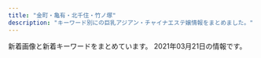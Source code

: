 ```yaml
---
title: "金町・亀有・北千住・竹ノ塚"
description: "キーワード別にの巨乳アジアン・チャイナエステ嬢情報をまとめました。"
---
```


新着画像と新着キーワードをまとめています。
2021年03月21日の情報です。

<DmmAffiliateIns />
<KeywordTable
  shops={
    [
    {
        "img_links": [
            "http://kokoroan.jps.cm/images/staff_line.jpg",
            "http://kokoroan.jps.cm/images/room2.jpg",
            "http://kokoroan.jps.cm/images/ser5.jpg",
            "http://kokoroan.jps.cm/images/girl-z2.jpg",
            "http://kokoroan.jps.cm/images/girl-z1.jpg",
            "http://kokoroan.jps.cm/images/mobile2.jpg",
            "http://kokoroan.jps.cm/photos/sites/31/2019/02/2019021213081728.jpg",
            "http://kokoroan.jps.cm/images/ser2.jpg",
            "http://kokoroan.jps.cm/images/room3.jpg",
            "http://kokoroan.jps.cm/images/mobile.jpg",
            "http://kokoroan.jps.cm/images/bj3.jpg",
            "http://kokoroan.jps.cm/images/ser4.jpg",
            "http://kokoroan.jps.cm/images/service_line.jpg",
            "http://kokoroan.jps.cm/images/end.jpg",
            "http://kokoroan.jps.cm/photos/sites/31/2020/10/2020100113045422.jpg",
            "http://kokoroan.jps.cm/images/room4.jpg",
            "http://kokoroan.jps.cm/images/ser3.jpg",
            "http://kokoroan.jps.cm/photos/sites/31/2019/06/2019060614301966.jpg",
            "http://kokoroan.jps.cm/photos/sites/31/2020/08/2020082513400117.jpg",
            "http://kokoroan.jps.cm/images/ser1.jpg",
            "http://kokoroan.jps.cm/images/top.jpg",
            "http://kokoroan.jps.cm/images/room1.jpg"
        ],
        "keywords": {
            "86": 2,
            "D": 2,
            "C": 9
        },
        "name": "\u5922\u306e\u5bb6",
        "station": "\u7af9\u30ce\u585a\u99c5\u6771\u53e3",
        "url": "http://kokoroan.jps.cm/"
    },
    {
        "station": "JR\u4e80\u6709\u99c5\u5357\u53e3",
        "url": "https://bright.xyz.mn/",
        "img_links": [],
        "name": "Plaisir\u30fb\u30d7\u30ec\u30b8\u30fc\u30eb",
        "keywords": {}
    },
    {
        "name": "\u5b89\u5a1c\u30fb\u30a2\u30f3\u30ca",
        "img_links": [],
        "keywords": {},
        "url": "https://anna.iest.info/",
        "station": "\u7af9\u30ce\u585a\u99c5\u6771\u53e3"
    },
    {
        "station": "JR\u5317\u5343\u4f4f\u99c5\u6771\u53e3",
        "name": "\u7f8e\u5802",
        "keywords": {},
        "url": "http://aroma-heal.com/",
        "img_links": [
            "http://aroma-heal.com/img/sys4.png",
            "http://aroma-heal.com/img/sys1.png",
            "http://aroma-heal.com/img/adrs.jpg",
            "http://aroma-heal.com/img/sys3.png",
            "http://aroma-heal.com/img/sysetc.png",
            "http://aroma-heal.com/img/t-o.jpg",
            "http://aroma-heal.com/img/pic.jpg",
            "http://aroma-heal.com/staff/yuki/01.jpg",
            "http://aroma-heal.com/img/add.jpg",
            "http://aroma-heal.com/img/cam.jpg",
            "http://aroma-heal.com/img/info.jpg",
            "http://aroma-heal.com/img/pc.jpg",
            "http://aroma-heal.com/img/t-t.jpg",
            "http://aroma-heal.com/img/botton.jpg",
            "http://aroma-heal.com/img/paypay.png",
            "http://aroma-heal.com/staff/mimi/01.jpg",
            "http://aroma-heal.com/img/t-r.jpg",
            "http://aroma-heal.com/img/t-s.jpg",
            "http://aroma-heal.com/img/tel.jpg",
            "http://aroma-heal.com/img/sys2.png",
            "http://aroma-heal.com/staff/aoi/01.jpg",
            "http://aroma-heal.com/img/t-a.jpg",
            "http://aroma-heal.com/img/tit.jpg"
        ]
    },
    {
        "name": "You First*\u30e6\u30fc\u30d5\u30a1\u30fc\u30b9\u30c8",
        "keywords": {
            "\u30bb\u30af\u30b7\u30fc": 4,
            "G": 5
        },
        "url": "http://youfirstesthe.com/",
        "station": "\u7dbe\u702c\u99c5\u6771\u53e3",
        "img_links": [
            "http://youfirstesthe.com/upload/girl/img03/img2_0019.jpg",
            "http://youfirstesthe.com/images/common/tel.png",
            "http://youfirstesthe.com/images/top/list_btn.png",
            "http://youfirstesthe.com/upload/girl/img03/img4_0007.jpg",
            "http://youfirstesthe.com/upload/girl/img03/img2_0008.jpg",
            "http://youfirstesthe.com/upload/girl/img03/img1_0016.jpg",
            "http://youfirstesthe.com/upload/girl/img03/img2_0028.jpg",
            "http://youfirstesthe.com/upload/board/img_1616074473.jpg",
            "http://youfirstesthe.com/upload/girl/img03/img1_0028.jpg",
            "http://youfirstesthe.com/upload/girl/img02/img1_0020.jpg",
            "http://youfirstesthe.com/upload/girl/img03/img1_0007.jpg",
            "http://youfirstesthe.com/upload/girl/img03/img1_0021.jpg",
            "http://youfirstesthe.com/images/top/news.png",
            "http://youfirstesthe.com/upload/board/img_1601452249.jpg",
            "http://youfirstesthe.com/upload/girl/img02/img1_0027.jpg",
            "http://youfirstesthe.com/upload/girl/img03/img3_0008.jpg",
            "http://youfirstesthe.com/upload/girl/img02/img1_0026.jpg",
            "http://youfirstesthe.com/upload/girl/img02/img1_0008.jpg",
            "http://youfirstesthe.com/upload/board/img_1600470945.jpg",
            "http://youfirstesthe.com/upload/girl/img03/img2_0003.jpg",
            "http://youfirstesthe.com/upload/girl/img03/img4_0008.jpg",
            "http://youfirstesthe.com/upload/girl/img03/img2_0016.jpg",
            "http://youfirstesthe.com/upload/girl/img03/img1_0027.jpg",
            "http://youfirstesthe.com/upload/girl/img03/img2_0029.jpg",
            "http://youfirstesthe.com/upload/girl/img03/img2_0014.jpg",
            "http://youfirstesthe.com/upload/girl/img03/img5_0008.jpg",
            "http://youfirstesthe.com/upload/girl/img03/img1_0015.jpg",
            "http://youfirstesthe.com/upload/girl/img03/img1_0019.jpg",
            "http://youfirstesthe.com/upload/girl/img02/img1_0004.jpg",
            "http://youfirstesthe.com/upload/girl/img03/img1_0004.jpg",
            "http://youfirstesthe.com/upload/board/img_1558501433.jpg",
            "http://youfirstesthe.com/images/common/main_txt_corona.jpg",
            "http://youfirstesthe.com/upload/girl/img02/img1_0015.jpg",
            "http://youfirstesthe.com/upload/girl/img02/img1_0016.jpg",
            "http://youfirstesthe.com/images/top/ranking01.png",
            "http://youfirstesthe.com/upload/girl/img03/img1_0014.jpg",
            "http://youfirstesthe.com/images/top/ranking02.png",
            "http://youfirstesthe.com/upload/girl/img03/img1_0029.jpg",
            "http://youfirstesthe.com/upload/girl/img02/img1_0021.jpg",
            "http://youfirstesthe.com/upload/board/img_1555924960.jpg",
            "http://youfirstesthe.com/upload/girl/img02/img1_0003.jpg",
            "http://youfirstesthe.com/upload/girl/img03/img3_0007.jpg",
            "http://youfirstesthe.com/upload/girl/img03/img3_0020.jpg",
            "http://youfirstesthe.com/upload/girl/img03/img1_0020.jpg",
            "http://youfirstesthe.com/upload/girl/img03/img2_0007.jpg",
            "http://youfirstesthe.com/upload/girl/img02/img1_0029.jpg",
            "http://youfirstesthe.com/upload/girl/img03/img2_0020.jpg",
            "http://youfirstesthe.com/upload/girl/img02/img1_0019.jpg",
            "http://youfirstesthe.com/upload/girl/img03/img3_0003.jpg",
            "http://youfirstesthe.com/upload/board/img_1616074420.jpg",
            "http://youfirstesthe.com/upload/girl/img02/img1_0014.jpg",
            "http://youfirstesthe.com/upload/girl/img02/img1_0028.jpg",
            "http://youfirstesthe.com/images/top/pickup_box.png",
            "http://youfirstesthe.com/upload/girl/img03/img1_0008.jpg",
            "http://youfirstesthe.com/upload/girl/img03/img1_0026.jpg",
            "http://youfirstesthe.com/upload/girl/img03/img1_0003.jpg",
            "http://youfirstesthe.com/upload/girl/img02/img1_0007.jpg",
            "http://youfirstesthe.com/images/top/ranking03.png"
        ]
    },
    {
        "name": "\u96c5",
        "url": "http://esthe-massage.pink/",
        "station": "JR\u91d1\u753a\u99c5\u5317\u53e3",
        "img_links": [
            "http://esthe-massage.pink/sp/images/teline.png",
            "http://esthe-massage.pink/images/cg6.jpg",
            "http://esthe-massage.pink/sp/images/cg7.jpg",
            "http://esthe-massage.pink/images/mobile.jpg",
            "http://esthe-massage.pink/sp/images/cg9.jpg",
            "http://esthe-massage.pink/images/top.png",
            "http://esthe-massage.pink/images/tb1.png",
            "http://esthe-massage.pink/sp/images/cg6.jpg",
            "http://esthe-massage.pink/sp/images/telb.png",
            "http://esthe-massage.pink/sp/images/cg3.jpg",
            "http://esthe-massage.pink/images/cg2.jpg",
            "http://esthe-massage.pink/images/cg7.jpg",
            "http://esthe-massage.pink/sp/images/top-img01.png",
            "http://esthe-massage.pink/images/end3.png",
            "http://esthe-massage.pink/images/mobile1.jpg",
            "http://esthe-massage.pink/images/newface.jpg",
            "http://esthe-massage.pink/sp/images/cg2.jpg",
            "http://esthe-massage.pink/images/news.jpg",
            "http://esthe-massage.pink/images/bb.png",
            "http://esthe-massage.pink/images/staff_s.jpg",
            "http://esthe-massage.pink/images/staff_tit.jpg",
            "http://esthe-massage.pink/sp/images/tel.png",
            "http://esthe-massage.pink/images/compaign.jpg",
            "http://esthe-massage.pink/images/cg3.jpg",
            "http://esthe-massage.pink/images/tb.png",
            "http://esthe-massage.pink/images/line.jpg",
            "http://esthe-massage.pink/sp/images/cg1.jpg",
            "http://esthe-massage.pink/images/cg9.jpg",
            "http://esthe-massage.pink/images/aboutus.jpg",
            "http://esthe-massage.pink/images/pick.jpg",
            "http://esthe-massage.pink/images/line2.jpg",
            "http://esthe-massage.pink/images/cg1.jpg"
        ],
        "keywords": {
            "D": 6
        }
    },
    {
        "url": "http://esthe-aroma.biz/",
        "station": "JR\u91d1\u753a\u99c5\u5317\u53e3",
        "img_links": [
            "http://esthe-aroma.biz/img/m02.jpg",
            "http://esthe-aroma.biz/img/cg07.jpg",
            "http://esthe-aroma.biz/img/cg011.jpg",
            "http://esthe-aroma.biz/img/syst.jpg",
            "http://esthe-aroma.biz/img/m04.jpg",
            "http://esthe-aroma.biz/img/cg09.jpg",
            "http://esthe-aroma.biz/img/cg05.jpg",
            "http://esthe-aroma.biz/img/cg081.jpg",
            "http://esthe-aroma.biz/img/m01a.jpg",
            "http://esthe-aroma.biz/img/m02a.jpg",
            "http://esthe-aroma.biz/img/tr02.jpg",
            "http://esthe-aroma.biz/img/cg08.jpg",
            "http://esthe-aroma.biz/img/fla03.jpg",
            "http://esthe-aroma.biz/img/top.jpg",
            "http://esthe-aroma.biz/img/m03.jpg",
            "http://esthe-aroma.biz/img/no.png",
            "http://esthe-aroma.biz/img/m03a.jpg",
            "http://esthe-aroma.biz/img/stal.jpg",
            "http://esthe-aroma.biz/img/cg021.jpg",
            "http://esthe-aroma.biz/img/m01.jpg",
            "http://esthe-aroma.biz/img/cg06.jpg",
            "http://esthe-aroma.biz/img/acct.jpg",
            "http://esthe-aroma.biz/img/m05.jpg",
            "http://esthe-aroma.biz/img/fla01.jpg",
            "http://esthe-aroma.biz/img/m05a.jpg",
            "http://esthe-aroma.biz/img/cg03.jpg",
            "http://esthe-aroma.biz/img/tr01.jpg",
            "http://esthe-aroma.biz/img/cg101.jpg",
            "http://esthe-aroma.biz/img/cg02.jpg",
            "http://esthe-aroma.biz/img/ff.jpg",
            "http://esthe-aroma.biz/img/fla02.jpg",
            "http://esthe-aroma.biz/img/cg01.jpg",
            "http://esthe-aroma.biz/img/cg10.jpg",
            "http://esthe-aroma.biz/img/m06.jpg"
        ],
        "name": "Sakura",
        "keywords": {
            "86": 14,
            "88": 4,
            "D": 18
        }
    },
    {
        "station": "\u6885\u5cf6\u99c5",
        "keywords": {},
        "url": "http://www.es-sakura.xyz/",
        "img_links": [
            "http://www.es-sakura.xyz/uploads/allimg/180705/1-1PF515001a41.jpg",
            "http://www.es-sakura.xyz/uploads/200922/1-200922100322149.jpg",
            "http://www.es-sakura.xyz/uploads/201029/1-201029155224493.jpg",
            "http://www.es-sakura.xyz/templets/default/pc/picture/staffs.png",
            "http://www.es-sakura.xyz/uploads/180223/1-1P2231T1545P.png",
            "http://www.es-sakura.xyz/templets/default/pc/picture/s_staff.png",
            "http://www.es-sakura.xyz/uploads/180903/1-1PZ31G00N60.jpg",
            "http://www.es-sakura.xyz/templets/default/pc/picture/face.png",
            "http://www.es-sakura.xyz/uploads/171031/1-1G0311G344914.jpg",
            "http://www.es-sakura.xyz/templets/default/pc/picture/s_news.png",
            "http://www.es-sakura.xyz/uploads/210201/1-21020115145M35.jpg",
            "http://www.es-sakura.xyz/uploads/180223/1-1P2231S940503.jpg",
            "http://www.es-sakura.xyz/uploads/180222/1-1P222152341c1.jpg",
            "http://www.es-sakura.xyz/uploads/171031/1-1G0311G4095M.jpg",
            "http://www.es-sakura.xyz/uploads/180223/1-1P2231T00a38.jpg",
            "http://www.es-sakura.xyz/templets/default/pc/picture/s_pick.png",
            "http://www.es-sakura.xyz/uploads/200522/1-2005221325354W.jpg",
            "http://www.es-sakura.xyz/uploads/171031/1-1G0311G556445.jpg",
            "http://www.es-sakura.xyz/uploads/180222/1-1P222152505H4.jpg",
            "http://www.es-sakura.xyz/uploads/201221/1-201221161331T9.jpg",
            "http://www.es-sakura.xyz/uploads/171031/1-1G0311G505933.jpg",
            "http://www.es-sakura.xyz/templets/default/pc/picture/end1.jpg",
            "http://www.es-sakura.xyz/uploads/171031/1-1G0311G531445.jpg",
            "http://www.es-sakura.xyz/uploads/200522/1-200522132410304.jpg",
            "http://www.es-sakura.xyz/uploads/180222/1-1P22215242NA.jpg",
            "http://www.es-sakura.xyz/uploads/180222/1-1P222152311W5.jpg"
        ],
        "name": "\u3055\u304f\u3089"
    },
    {
        "name": "BODY RESORT",
        "station": "JR\u4e80\u6709\u99c5\u5317\u53e3",
        "url": "http://massage-esthe.red/",
        "keywords": {
            "D": 20,
            "86": 32,
            "C": 2
        },
        "img_links": [
            "http://massage-esthe.red/images/slider/slide2s.png",
            "http://massage-esthe.red/images/an_5_02.jpg",
            "http://massage-esthe.red/images/an_4_01.jpg",
            "http://massage-esthe.red/images/an_6_01.jpg",
            "http://massage-esthe.red/images/slider/slide1s.png",
            "http://massage-esthe.red/images/qr.jpg",
            "http://massage-esthe.red/images/line.jpg",
            "http://massage-esthe.red/images/slider/slide4.png",
            "http://massage-esthe.red/images/index-2.jpg",
            "http://massage-esthe.red/images/r2.jpg",
            "http://massage-esthe.red/images/r7.jpg",
            "http://massage-esthe.red/images/staff_images/sta9.jpg",
            "http://massage-esthe.red/images/index-1.jpg",
            "http://massage-esthe.red/images/an_3_02.jpg",
            "http://massage-esthe.red/images/slider/slide3.png",
            "http://massage-esthe.red/images/staff_images/st3.jpg",
            "http://massage-esthe.red/images/staff_images/st5.jpg",
            "http://massage-esthe.red/images/r5.jpg",
            "http://massage-esthe.red/images/staff_images/st4.jpg",
            "http://massage-esthe.red/images/an_6_02.jpg",
            "http://massage-esthe.red/images/staff_images/sta7.jpg",
            "http://massage-esthe.red/images/an_2_02.jpg",
            "http://massage-esthe.red/images/staff_images/st2.jpg",
            "http://massage-esthe.red/images/slider/slide2.png",
            "http://massage-esthe.red/images/staff_images/sta1.jpg",
            "http://massage-esthe.red/images/slider/slide1.png",
            "http://massage-esthe.red/images/an_3_01.jpg",
            "http://massage-esthe.red/images/staff_images/sl.png",
            "http://massage-esthe.red/images/an_4_02.jpg",
            "http://massage-esthe.red/images/staff_images/sta3.jpg",
            "http://massage-esthe.red/images/staff_images/sta5.jpg",
            "http://massage-esthe.red/images/line1.jpg",
            "http://massage-esthe.red/images/r3.jpg",
            "http://massage-esthe.red/images/r6.jpg",
            "http://massage-esthe.red/images/staff_images/sta6.jpg",
            "http://massage-esthe.red/images/staff_images/st7.jpg",
            "http://massage-esthe.red/images/no.png",
            "http://massage-esthe.red/images/e.jpg",
            "http://massage-esthe.red/images/an_2_01.jpg",
            "http://massage-esthe.red/images/an_1_02.jpg",
            "http://massage-esthe.red/images/staff_images/st6.jpg",
            "http://massage-esthe.red/images/r4.jpg",
            "http://massage-esthe.red/images/slider/slide3s.png",
            "http://massage-esthe.red/images/fbb.jpg",
            "http://massage-esthe.red/images/staff_images/sta4.jpg",
            "http://massage-esthe.red/images/slider/slide5s.png",
            "http://massage-esthe.red/images/slider/slide4s.png",
            "http://massage-esthe.red/images/slider/slide5.png",
            "http://massage-esthe.red/images/an_1_01.jpg",
            "http://massage-esthe.red/images/an_5_01.jpg",
            "http://massage-esthe.red/images/staff_images/st1.jpg",
            "http://massage-esthe.red/images/staff_images/st9.jpg",
            "http://massage-esthe.red/images/staff_images/sta2.jpg"
        ]
    },
    {
        "keywords": {},
        "name": "\u82b1\u306e\u604b",
        "url": "http://bananokoi.ies.bz/",
        "station": "\u7dbe\u702c\u99c5\u6771\u53e3",
        "img_links": []
    },
    {
        "station": "JR\u91d1\u753a\u99c5\u5317\u53e3",
        "keywords": {
            "86": 6,
            "87": 4,
            "F": 4,
            "D": 14,
            "85": 8,
            "C": 15,
            "E": 4,
            "88": 4
        },
        "url": "http://www.yurikago-massage.work/",
        "name": "\u3086\u308a\u304b\u3054",
        "img_links": [
            "http://www.yurikago-massage.work/img/sta6.jpg",
            "http://www.yurikago-massage.work/img/sta13.jpg",
            "http://www.yurikago-massage.work/img/st7.jpg",
            "http://www.yurikago-massage.work/img/st10.jpg",
            "http://www.yurikago-massage.work/img/st09.jpg",
            "http://www.yurikago-massage.work/img/sta10.jpg",
            "http://www.yurikago-massage.work/img/st9.jpg",
            "http://www.yurikago-massage.work/img/sta11.jpg",
            "http://www.yurikago-massage.work/img/st6.jpg",
            "http://www.yurikago-massage.work/img/st12.jpg",
            "http://www.yurikago-massage.work/img/st8.jpg",
            "http://www.yurikago-massage.work/img/sta9.jpg",
            "http://www.yurikago-massage.work/img/sta7.jpg",
            "http://www.yurikago-massage.work/img/st11.jpg",
            "http://www.yurikago-massage.work/img/mo.png",
            "http://www.yurikago-massage.work/img/sta12.jpg",
            "http://www.yurikago-massage.work/img/sta8.jpg",
            "http://www.yurikago-massage.work/img/fla-1.jpg",
            "http://www.yurikago-massage.work/img/fla-2.jpg",
            "http://www.yurikago-massage.work/img/st13.jpg",
            "http://www.yurikago-massage.work/img/botton.jpg",
            "http://www.yurikago-massage.work/img/nos.jpg"
        ]
    },
    {
        "name": "\u7e01",
        "station": "\u897f\u65b0\u4e95\u99c5\u897f\u53e3",
        "img_links": [
            "http://rakuen.ies.fun/images/tel.jpg",
            "http://rakuen.ies.fun/images/s_staff.png",
            "http://rakuen.ies.fun/images/info.jpg",
            "http://rakuen.ies.fun/photos/sites/40/2021/03/2021031108030153.jpg",
            "http://rakuen.ies.fun/photos/sites/40/2021/03/2021031108030436.jpg",
            "http://rakuen.ies.fun/photos/sites/40/2021/03/202103110803039.jpg",
            "http://rakuen.ies.fun/images/s_news.jpg",
            "http://rakuen.ies.fun/photos/sites/40/2021/03/2021031108030238.jpg",
            "http://rakuen.ies.fun/images/s3.jpg",
            "http://rakuen.ies.fun/images/mobile.jpg",
            "http://rakuen.ies.fun/images/info2.jpg"
        ],
        "url": "http://rakuen.ies.fun/",
        "keywords": {
            "D": 12,
            "85": 4,
            "83": 4,
            "86": 8,
            "C": 4
        }
    },
    {
        "station": "\u7dbe\u702c\u99c5\u6771\u53e3",
        "img_links": [
            "http://ningyo-hime.com/staffPhoto/s20200630134438.jpg",
            "http://ningyo-hime.com/js/sliderLine/slide_prev.png",
            "http://ningyo-hime.com/staffPhoto/s20200905132814.jpg",
            "http://ningyo-hime.com/staffPhoto/s20201212112712.jpg",
            "http://ningyo-hime.com/staffPhoto/b20200630134438.jpg",
            "http://ningyo-hime.com/staffPhoto/s20201230174356.jpg",
            "http://ningyo-hime.com/staffPhoto/s20191003141511.jpg",
            "http://ningyo-hime.com/images/returnBtn.png",
            "http://ningyo-hime.com/js/sliderLine/slide_next.png",
            "http://ningyo-hime.com/staffPhoto/s20201101082513.jpg",
            "http://ningyo-hime.com/images/slider1/03.jpg",
            "http://ningyo-hime.com/images/slider1/01.jpg",
            "http://ningyo-hime.com/staffPhoto/s20200626161755.jpg",
            "http://ningyo-hime.com/staffPhoto/b20201212112712.jpg",
            "http://ningyo-hime.com/staffPhoto/s20201212104914.jpg",
            "http://ningyo-hime.com/staffPhoto/b20200626161755.jpg",
            "http://ningyo-hime.com/images/gallery1.png",
            "http://ningyo-hime.com/staffPhoto/b20201212104914.jpg",
            "http://ningyo-hime.com/staffPhoto/b20200905132814.jpg",
            "http://ningyo-hime.com/staffPhoto/s20200707192550.jpg",
            "http://ningyo-hime.com/staffPhoto/b20191003141511.jpg",
            "http://ningyo-hime.com/images/mobile.jpg",
            "http://ningyo-hime.com/uploadfiles/Image/campaignNingyoHimeCom.jpg",
            "http://ningyo-hime.com/staffPhoto/b20200707192550.jpg",
            "http://ningyo-hime.com/staffPhoto/b20201230174356.jpg",
            "http://ningyo-hime.com/staffPhoto/b20201101082513.jpg"
        ],
        "url": "http://ningyo-hime.com/",
        "keywords": {
            "C": 2,
            "84": 1,
            "D": 5
        },
        "name": "\u4eba\u9b5a\u59eb"
    },
    {
        "station": "JR\u91d1\u753a\u99c5\u5317\u53e3",
        "name": "\u697d",
        "keywords": {
            "87": 2,
            "89": 1,
            "D": 1,
            "C": 2
        },
        "url": "http://raku.est888.com/",
        "img_links": [
            "http://raku.est888.com/css/top02-left.png",
            "http://raku.est888.com/css/nav/nav-005.jpg",
            "http://raku.est888.com/css/nav/nav-006.jpg",
            "http://raku.est888.com/css/nav/nav-004.jpg",
            "http://raku.est888.com/css/tel.png",
            "http://raku.est888.com/css/osusume01.jpg",
            "http://raku.est888.com/css/nav/nav-003.jpg",
            "http://raku.est888.com/css/staff/staff002-a.png",
            "http://raku.est888.com/css/staff/staff01-a.png",
            "http://raku.est888.com/css/staff/staff0001-a.png",
            "http://raku.est888.com/css/nav/nav-001.jpg",
            "http://raku.est888.com/css/nav/nav-002.jpg",
            "http://raku.est888.com/css/cam001.jpg"
        ]
    },
    {
        "station": "JR\u4e80\u6709\u99c5\u5317\u53e3",
        "img_links": [],
        "keywords": {},
        "name": "\u5065\u5eb7\u30cf\u30a6\u30b9",
        "url": "http://kenkohouse.com/"
    },
    {
        "name": "\u6fc0\u5b89\u5929\u4f7f",
        "url": "http://starrysky.esnavi.work/",
        "keywords": {
            "C": 9,
            "83": 9,
            "D": 9,
            "88": 9,
            "90": 9,
            "\u80f8": 1,
            "85": 18,
            "E": 9
        },
        "station": "\u7dbe\u702c\u99c5\u6771\u53e3",
        "img_links": [
            "https://century.pwchp.com/images/vis_theptframe.png",
            "http://starrysky.esnavi.work/vis_theptframe.png",
            "http://starrysky.esnavi.work/2/uploadimg/1609136727.jpeg",
            "http://starrysky.esnavi.work/2/uploadimg/1574764277.jpg",
            "http://starrysky.esnavi.work/iDl2toJilLq62VX.png",
            "http://starrysky.esnavi.work/2/uploadimg/1609136908.jpeg",
            "http://starrysky.esnavi.work/2/uploadimg/1565558725.jpg",
            "http://starrysky.esnavi.work/1-1PZ515095RN.jpg",
            "http://starrysky.esnavi.work/2/uploadimg/1596225793.jpg",
            "https://pwchp.com/images_editor/124/images/1559717095-146381_2.jpg"
        ]
    },
    {
        "keywords": {},
        "img_links": [],
        "name": "\u6e80\u8db3\u5ea6666",
        "station": "JR\u4e80\u6709\u99c5\u5317\u53e3",
        "url": "http://manzoku666.ests.jp/"
    },
    {
        "img_links": [
            "http://ayase-ai.jpest.net/uploads//sites/33/2020/11/g5-225x300.jpg",
            "http://ayase-ai.jpest.net/uploads//sites/33/2020/11/g3-225x300.jpg",
            "http://ayase-ai.jpest.net/uploads//sites/33/2020/11/g6.jpg",
            "http://ayase-ai.jpest.net/uploads//sites/33/2020/12/main_top-1.png",
            "http://ayase-ai.jpest.net/uploads//sites/33/2020/11/g1-225x300.jpg",
            "http://ayase-ai.jpest.net/uploads//sites/33/2020/11/m-top02-1.jpg",
            "http://ayase-ai.jpest.net/uploads//sites/33/2020/12/r1.png",
            "http://ayase-ai.jpest.net/uploads//sites/33/2020/11/g4-225x300.jpg",
            "http://ayase-ai.jpest.net/uploads//sites/33/2020/11/g5.jpg",
            "http://ayase-ai.jpest.net/uploads//sites/33/2020/12/re.jpg",
            "http://ayase-ai.jpest.net/uploads//sites/33/2020/12/mobile-1.jpg",
            "http://ayase-ai.jpest.net/uploads//sites/33/2020/12/main_top.png",
            "http://ayase-ai.jpest.net/uploads//sites/33/2020/11/g1.jpg",
            "http://ayase-ai.jpest.net/uploads//sites/33/2020/11/g3.jpg",
            "http://ayase-ai.jpest.net/uploads//sites/33/2021/01/g1.jpg",
            "http://ayase-ai.jpest.net/uploads//sites/33/2020/12/main_bottom-1.png",
            "http://ayase-ai.jpest.net/uploads//sites/33/2021/01/g1-225x300.jpg",
            "http://ayase-ai.jpest.net/uploads//sites/33/2020/11/g2-225x300.jpg",
            "http://ayase-ai.jpest.net/uploads//sites/33/2020/11/g6-225x300.jpg",
            "http://ayase-ai.jpest.net/uploads//sites/33/2020/12/ma01-1.jpg",
            "http://ayase-ai.jpest.net/uploads//sites/33/2020/12/r3-1.png",
            "http://ayase-ai.jpest.net/uploads//sites/33/2020/11/g2.jpg",
            "http://ayase-ai.jpest.net/uploads//sites/33/2020/12/ss.png",
            "http://ayase-ai.jpest.net/uploads//sites/33/2020/12/shishu-2.png",
            "http://ayase-ai.jpest.net/uploads//sites/33/2020/11/g4.jpg",
            "http://ayase-ai.jpest.net/uploads//sites/33/2020/12/main_bottom.png",
            "http://ayase-ai.jpest.net/uploads//sites/33/2020/12/r4-1.png",
            "http://ayase-ai.jpest.net/uploads//sites/33/2020/12/r2-1.png"
        ],
        "station": "\u7dbe\u702c\u99c5\u6771\u53e3",
        "url": "http://ayase-ai.jpest.net/",
        "keywords": {},
        "name": "\u611b"
    },
    {
        "name": "\u5065\u5eb7\u306e\u5bb6",
        "keywords": {},
        "img_links": [
            "http://kenkounoie-umejima.este88.com/gals/ai1.jpg",
            "http://kenkounoie-umejima.este88.com/gals/akane1.jpg",
            "http://kenkounoie-umejima.este88.com/images/img1.jpg",
            "http://kenkounoie-umejima.este88.com/images/qr.jpg",
            "http://kenkounoie-umejima.este88.com/images/img4.jpg",
            "http://kenkounoie-umejima.este88.com/images/img3.jpg",
            "http://kenkounoie-umejima.este88.com/i/sp02.jpg",
            "http://kenkounoie-umejima.este88.com/gals/rika1.jpg",
            "http://kenkounoie-umejima.este88.com/gals/kiki1.jpg",
            "http://kenkounoie-umejima.este88.com/gals/mimi1.jpg",
            "http://kenkounoie-umejima.este88.com/images/acc3.jpg",
            "http://kenkounoie-umejima.este88.com/images/acc2.jpg",
            "http://kenkounoie-umejima.este88.com/images/info.png",
            "http://kenkounoie-umejima.este88.com/images/img2.jpg",
            "http://kenkounoie-umejima.este88.com/gals/emi1.jpg",
            "http://kenkounoie-umejima.este88.com/gals/risa1.jpg",
            "http://kenkounoie-umejima.este88.com/images/acc5.jpg",
            "http://kenkounoie-umejima.este88.com/images/acc1.jpg",
            "http://kenkounoie-umejima.este88.com/images/acc4.jpg"
        ],
        "url": "http://kenkounoie-umejima.este88.com/",
        "station": "\u6885\u5cf6\u99c5"
    },
    {
        "img_links": [
            "https://lux.abnavi.info/images/mobile.png",
            "http://komajo2.a1.ies.bz/upload/sites/13/2021/03/2021031018104675.jpg",
            "https://lux.abnavi.info/photos/sites/13/2021/03/2021031018104675.jpg",
            "https://lux.abnavi.info/photos/sites/13/2021/03/2021031018112457.jpg",
            "https://lux.abnavi.info/images/nbj1.png",
            "https://lux.abnavi.info/images/top.png",
            "https://lux.abnavi.info/photos/sites/13/2021/03/2021031018104825.jpg",
            "https://lux.abnavi.info/photos/sites/13/2021/03/2021032112464790.jpg",
            "http://komajo2.a1.ies.bz/upload/sites/13/2021/03/2021031018112457.jpg",
            "https://lux.abnavi.info/images/info.jpg",
            "http://komajo2.a1.ies.bz/upload/sites/13/2021/03/202103101811253.jpg",
            "https://lux.abnavi.info/images/nbj3.jpg",
            "https://lux.abnavi.info/images/s_link.png",
            "https://lux.abnavi.info/images/s_staff.png",
            "https://lux.abnavi.info/photos/sites/13/2021/03/202103101811253.jpg",
            "http://komajo2.a1.ies.bz/upload/sites/13/2021/03/2021031018112378.jpg",
            "http://komajo2.a1.ies.bz/upload/sites/13/2021/03/2021032112464790.jpg",
            "https://lux.abnavi.info/images/s_news.png",
            "https://lux.abnavi.info/images/s_pick.jpg",
            "https://lux.abnavi.info/photos/sites/13/2021/03/2021031018112378.jpg"
        ],
        "station": "JR\u4e80\u6709\u99c5\u5357\u53e3",
        "name": "Bijou\uff5e\u30d3\u30b8\u30e5\u30fc\uff5e",
        "url": "https://lux.abnavi.info/",
        "keywords": {
            "87": 2,
            "E": 2,
            "D": 1,
            "86": 1,
            "C": 10,
            "F": 2,
            "90": 1,
            "88": 1
        }
    },
    {
        "img_links": [
            "http://takamaru.xyz/static/picture/baner.jpg",
            "http://takamaru.xyz/static/picture/photo01.jpg",
            "http://takamaru.xyz/static/picture/top.jpg",
            "http://takamaru.xyz/uploads/201203/1-201203134202395.jpg",
            "http://takamaru.xyz/static/picture/top2.png",
            "http://takamaru.xyz/static/picture/photo02.jpg",
            "http://takamaru.xyz/static/picture/mobile.png",
            "http://takamaru.xyz/static/picture/tite-staff.jpg",
            "http://takamaru.xyz/static/picture/photo04.jpg",
            "http://takamaru.xyz/static/picture/news-tit.png",
            "http://takamaru.xyz/static/picture/baner2.jpg",
            "http://takamaru.xyz/uploads/201009/1-201009125049594.jpg",
            "http://takamaru.xyz/static/picture/photo03.jpg",
            "http://takamaru.xyz/uploads/201219/1-201219155A2393.jpg",
            "http://takamaru.xyz/static/picture/tite-staff1.jpg",
            "http://takamaru.xyz/static/picture/news-tit1.jpg",
            "http://takamaru.xyz/uploads/210301/1-210301143Z01U.jpg"
        ],
        "station": "JR\u91d1\u753a\u99c5\u5317\u53e3",
        "url": "http://takamaru.xyz/",
        "keywords": {
            "C": 12
        },
        "name": "\u30b9\u30a4\u30fc\u30c8\u30cf\u30fc\u30c8"
    },
    {
        "station": "JR\u4e80\u6709\u99c5\u5357\u53e3",
        "img_links": [
            "http://koi.rankuens.com/css/nav/nav02.jpg",
            "http://koi.rankuens.com/css/staff/staff00006.jpg",
            "http://koi.rankuens.com/css/left.jpg",
            "http://koi.rankuens.com/css/right.jpg",
            "http://koi.rankuens.com/css/staff/staff10.jpg",
            "http://koi.rankuens.com/css/top005.jpg",
            "http://koi.rankuens.com/css/staff/staff08.jpg",
            "http://koi.rankuens.com/css/top004.jpg",
            "http://koi.rankuens.com/css/nav/nav06.jpg",
            "http://koi.rankuens.com/css/staff/staff00005.jpg",
            "http://koi.rankuens.com/css/nav/nav03.jpg",
            "http://koi.rankuens.com/css/nav/nav05.jpg",
            "http://koi.rankuens.com/css/head03.jpg",
            "http://koi.rankuens.com/css/nav/nav01.jpg",
            "http://koi.rankuens.com/css/staff/staff09.jpg",
            "http://koi.rankuens.com/css/top-001.jpg",
            "http://koi.rankuens.com/css/nav/nav04.jpg"
        ],
        "keywords": {
            "89": 1,
            "86": 2,
            "D": 3,
            "87": 2,
            "E": 2
        },
        "url": "http://koi.rankuens.com/",
        "name": "\u604b\u4eba\u697d\u5712"
    },
    {
        "name": "IRIS \uff5e\u30a2\u30a4\u30ea\u30b9\uff5e",
        "img_links": [
            "http://iris.este.work/staff_t.jpg",
            "http://iris.este.work/2/uploadimg/1610606533.jpg",
            "http://iris.este.work/2/uploadimg/1597642441.jpeg",
            "http://iris.este.work/head.jpg",
            "http://iris.este.work/2/uploadimg/1587527299.jpg",
            "http://iris.este.work/2/uploadimg/1597806778.jpg",
            "http://iris.este.work/2/uploadimg/1604372331.jpg",
            "http://iris.este.work/2/uploadimg/1591787978.jpg",
            "http://iris.este.work/news.jpg",
            "http://iris.este.work/sys1.jpg",
            "http://iris.este.work/int1.png",
            "http://iris.este.work/2/uploadimg/1610606666.jpg",
            "http://iris.este.work/2/uploadimg/1607661251.jpg",
            "http://iris.este.work/s1.png",
            "http://iris.este.work/2/uploadimg/1587527512.jpg",
            "http://iris.este.work/2/uploadimg/1615527059.jpeg",
            "http://iris.este.work/sys2.jpg"
        ],
        "station": "JR\u5317\u5343\u4f4f\u99c5\u6771\u53e3",
        "url": "http://iris.este.work/",
        "keywords": {
            "84": 1,
            "90": 1,
            "85": 3,
            "D": 4,
            "83": 1,
            "87": 1,
            "C": 2,
            "86": 3,
            "E": 2
        }
    },
    {
        "keywords": {
            "86": 4,
            "87": 4,
            "C": 11,
            "D": 8
        },
        "img_links": [
            "http://www.luckystar.esturl.com/img/tel.png",
            "http://www.luckystar.esturl.com/img/ttl_info.png",
            "http://www.luckystar.esturl.com/files/001-02.jpg",
            "http://www.luckystar.esturl.com/files/001.jpg",
            "http://www.luckystar.esturl.com/images/slider/1.jpg",
            "http://www.luckystar.esturl.com/files/002-02.jpg",
            "http://www.luckystar.esturl.com/img/btn_blog.png",
            "http://www.luckystar.esturl.com/files/001-03.jpg",
            "http://www.luckystar.esturl.com/files/002.jpg",
            "http://www.luckystar.esturl.com/files/002-03.jpg",
            "http://www.luckystar.esturl.com/files/005.jpg",
            "http://www.luckystar.esturl.com/images/slider/2.jpg",
            "http://www.luckystar.esturl.com/files/003.jpg",
            "http://www.luckystar.esturl.com/files/003-03.jpg",
            "http://www.luckystar.esturl.com/img/pickup.jpg",
            "http://www.luckystar.esturl.com/files/005-03.jpg",
            "http://www.luckystar.esturl.com/img/goback.jpg",
            "http://www.luckystar.esturl.com/files/003-02.jpg",
            "http://www.luckystar.esturl.com/img/ttl_news.png",
            "http://www.luckystar.esturl.com/files/005-02.jpg",
            "http://www.luckystar.esturl.com/images/slider/3.jpg"
        ],
        "station": "JR\u4e80\u6709\u99c5\u5317\u53e3",
        "url": "http://www.luckystar.esturl.com/",
        "name": "\u30e9\u30c3\u30ad\u30fc\u30b9\u30bf\u30fc"
    },
    {
        "url": "https://heart-peace.business.site/",
        "img_links": [],
        "station": "\u7dbe\u702c\u99c5",
        "keywords": {},
        "name": "heart Peace \uff5e\u30cf\u30fc\u30c8\u30d4\u30fc\u30b9\uff5e"
    },
    {
        "img_links": [
            "http://esthe-aroma.xyz/images/main1.jpg",
            "http://esthe-aroma.xyz/images/gallery.png",
            "http://esthe-aroma.xyz/images/esthe2.jpg",
            "http://esthe-aroma.xyz/images/esthe1.jpg",
            "http://esthe-aroma.xyz/images/blog_002.png",
            "http://esthe-aroma.xyz/images/acc.jpg",
            "http://esthe-aroma.xyz/images/clear.png",
            "http://esthe-aroma.xyz/images/acc1.jpg",
            "http://esthe-aroma.xyz/images/home_002.png",
            "http://esthe-aroma.xyz/images/main-sp.jpg",
            "http://esthe-aroma.xyz/images/esthe3.jpg",
            "http://esthe-aroma.xyz/images/friend.png",
            "http://esthe-aroma.xyz/images/home.png",
            "http://esthe-aroma.xyz/images/link.png",
            "http://esthe-aroma.xyz/images/cg01.jpg",
            "http://esthe-aroma.xyz/images/cg02.jpg",
            "http://esthe-aroma.xyz/images/header3.png",
            "http://esthe-aroma.xyz/images/info.png",
            "http://esthe-aroma.xyz/images/staff.png"
        ],
        "station": "\u7af9\u30ce\u585a\u99c5\u6771\u53e3",
        "name": "\u5927\u5bb6\u65cf",
        "url": "http://esthe-aroma.xyz/",
        "keywords": {
            "87": 3,
            "86": 3
        }
    },
    {
        "name": "Aroma RenRen",
        "station": "JR\u4e80\u6709\u99c5\u5357\u53e3",
        "img_links": [
            "https://renren.tyo.cm/photos/sites/41/2021/03/202103100916490.jpg",
            "https://renren.tyo.cm/photos/sites/41/2021/03/2021031104590881.jpg",
            "https://renren.tyo.cm/images/acc1.jpg",
            "https://renren.tyo.cm/images/link_nav02.jpg",
            "https://renren.tyo.cm/images/staff01.png",
            "https://renren.tyo.cm/images/end.png",
            "https://renren.tyo.cm/images/acc5.jpg",
            "https://renren.tyo.cm/images/top.png",
            "https://renren.tyo.cm/images/sp_top.png",
            "https://renren.tyo.cm/photos/sites/41/2021/03/2021031009163856.jpg",
            "https://renren.tyo.cm/photos/sites/41/2021/03/202103100916154.jpg",
            "https://renren.tyo.cm/images/acc4.jpg",
            "https://renren.tyo.cm/images/tit_new.png",
            "https://renren.tyo.cm/images/side_tel.jpg",
            "https://renren.tyo.cm/photos/sites/41/2021/03/2021031009153663.jpg",
            "https://renren.tyo.cm/images/link_nav04.jpg",
            "https://renren.tyo.cm/images/acc3.jpg",
            "https://renren.tyo.cm/images/tit_link.png",
            "https://renren.tyo.cm/images/acc6.jpg",
            "https://renren.tyo.cm/images/link_nav03.jpg",
            "https://renren.tyo.cm/images/link_nav05.jpg",
            "https://renren.tyo.cm/images/staff02.png",
            "https://renren.tyo.cm/images/tit_pick.png",
            "https://renren.tyo.cm/images/acc2.jpg",
            "https://renren.tyo.cm/photos/sites/41/2021/03/2021031009191523.jpg",
            "https://renren.tyo.cm/images/side_mobile.jpg",
            "https://renren.tyo.cm/images/link_nav06.jpg",
            "https://renren.tyo.cm/images/link_nav01.jpg"
        ],
        "keywords": {
            "F": 1,
            "86": 1,
            "88": 3,
            "85": 1,
            "C": 2,
            "87": 1,
            "E": 3
        },
        "url": "https://renren.tyo.cm/"
    },
    {
        "url": "https://kungangm.jimdofree.com/",
        "station": "\u5800\u5207\u83d6\u84b2\u5712\u99c5",
        "img_links": [
            "https://image.jimcdn.com/app/cms/image/transf/none/path/s491738307dab8ed0/image/i5806f8c0fbbca598/version/1417614009/image.jpg",
            "https://image.jimcdn.com/app/cms/image/transf/dimension=1080x1024:format=jpg/path/s491738307dab8ed0/image/ie54739bfe4411825/version/1611138624/image.jpg",
            "https://image.jimcdn.com/app/cms/image/transf/dimension=1080x1024:format=jpg/path/s491738307dab8ed0/image/i0ab0a1b77accb1c7/version/1616305682/image.jpg",
            "https://image.jimcdn.com/app/cms/image/transf/dimension=1080x1024:format=jpg/path/s491738307dab8ed0/image/i8114f4be25f79eef/version/1615970000/image.jpg",
            "https://image.jimcdn.com/app/cms/image/transf/none/path/s491738307dab8ed0/image/iba7a970dbc047ea1/version/1615546334/image.jpg"
        ],
        "name": "\u541b\u5b89",
        "keywords": {}
    },
    {
        "url": "http://spring02.est888.com/",
        "img_links": [
            "http://spring02.est888.com/css/tel.png",
            "http://spring02.est888.com/css/nav/nav-002.png",
            "http://spring02.est888.com/css/staff/staff010.png",
            "http://spring02.est888.com/css/staff/staff11-b.png",
            "http://spring02.est888.com/css/staff/staff010-a.png",
            "http://spring02.est888.com/css/staff/staff01-a.png",
            "http://spring02.est888.com/css/staff/staff09-a.png",
            "http://spring02.est888.com/css/nav/nav-003.png",
            "http://spring02.est888.com/css/staff/staff005-b.png",
            "http://spring02.est888.com/css/top01.png",
            "http://spring02.est888.com/css/staff/staff12-a.png",
            "http://spring02.est888.com/css/staff/staff12-b.png",
            "http://spring02.est888.com/css/staff/staff010-b.png",
            "http://spring02.est888.com/css/staff/staff005-a.png",
            "http://spring02.est888.com/css/staff/staff04-b.png",
            "http://spring02.est888.com/css/staff/staff005.png",
            "http://spring02.est888.com/css/top02-left.png",
            "http://spring02.est888.com/css/staff/staff03-a.png",
            "http://spring02.est888.com/css/top003.png",
            "http://spring02.est888.com/css/staff/staff04.png",
            "http://spring02.est888.com/css/osusume01.png",
            "http://spring02.est888.com/css/nav/nav-004.png",
            "http://spring02.est888.com/css/staff/staff11-a.png",
            "http://spring02.est888.com/css/top04.png",
            "http://spring02.est888.com/css/staff/staff008-b.png",
            "http://spring02.est888.com/css/staff/staff09-b.png",
            "http://spring02.est888.com/css/staff/staff003-b.png",
            "http://spring02.est888.com/css/staff/staff01.png",
            "http://spring02.est888.com/css/nav/nav-005.png",
            "http://spring02.est888.com/css/staff/staff09.png",
            "http://spring02.est888.com/css/staff/staff11.png",
            "http://spring02.est888.com/css/staff/staff0008.png",
            "http://spring02.est888.com/css/staff/staff03.png",
            "http://spring02.est888.com/css/nav/nav-006.png",
            "http://spring02.est888.com/css/nav/nav-001.png",
            "http://spring02.est888.com/css/staff/staff12.png",
            "http://spring02.est888.com/css/staff/staff01-b.png",
            "http://spring02.est888.com/css/staff/staff04-a.png"
        ],
        "name": "Spring-\u30b9\u30d7\u30ea\u30f3\u30b0-",
        "keywords": {
            "91": 1,
            "C": 4,
            "E": 2,
            "85": 3,
            "89": 1,
            "G": 1,
            "84": 1,
            "90": 3
        },
        "station": "\u7dbe\u702c\u99c5\u897f\u53e3"
    },
    {
        "station": "JR\u4e80\u6709\u99c5\u5317\u53e3",
        "keywords": {
            "85": 2,
            "D": 2,
            "E": 2,
            "C": 1,
            "86": 1
        },
        "url": "https://besteste.com/",
        "img_links": [
            "https://besteste.com/staffPhoto/s20201104201732.jpg",
            "https://besteste.com/staffPhoto/b20201104201732.jpg",
            "https://besteste.com/staffPhoto/s20210206174033.jpg",
            "https://besteste.com/images/slider1/01.jpg",
            "https://besteste.com/staffPhoto/s20201104202559.jpg",
            "https://besteste.com/staffPhoto/s20210206174200.jpg",
            "https://besteste.com/staffPhoto/b20201104202122.jpg",
            "https://besteste.com/staffPhoto/s20201104202024.jpg",
            "https://besteste.com/staffPhoto/b20201104202559.jpg",
            "https://besteste.com/staffPhoto/b20210206174329.jpg",
            "https://besteste.com/staffPhoto/b20210206174033.jpg",
            "https://besteste.com/staffPhoto/s20210206174451.jpg",
            "https://besteste.com/images/returnBtn.png",
            "https://besteste.com/staffPhoto/s20201223163111.jpg",
            "https://besteste.com/staffPhoto/b20201104202024.jpg",
            "https://besteste.com/js/sliderLine/slide_prev.png",
            "https://besteste.com/staffPhoto/b20201223163111.jpg",
            "https://besteste.com/staffPhoto/s20201104202235.jpg",
            "https://besteste.com/staffPhoto/b20201104202356.jpg",
            "https://besteste.com/staffPhoto/b20210206174451.jpg",
            "https://besteste.com/staffPhoto/s20201104202356.jpg",
            "https://besteste.com/staffPhoto/b20210206174605.jpg",
            "https://besteste.com/staffPhoto/s20201104202740.jpg",
            "https://besteste.com/staffPhoto/s20201104202637.jpg",
            "https://besteste.com/staffPhoto/b20210206174200.jpg",
            "https://besteste.com/staffPhoto/s20210206174605.jpg",
            "https://besteste.com/staffPhoto/s20201104202509.jpg",
            "https://besteste.com/staffPhoto/b20201104202509.jpg",
            "https://besteste.com/staffPhoto/s20201104202122.jpg",
            "https://besteste.com/images/slider1/03.jpg",
            "https://besteste.com/images/mobile.jpg",
            "https://besteste.com/staffPhoto/b20201104202637.jpg",
            "https://besteste.com/staffPhoto/s20210206174329.jpg",
            "https://besteste.com/js/sliderLine/slide_next.png",
            "https://besteste.com/staffPhoto/b20201104202235.jpg",
            "https://besteste.com/staffPhoto/b20201104202740.jpg"
        ],
        "name": "\u685c"
    },
    {
        "img_links": [],
        "station": "\u6885\u5cf6\u99c5",
        "name": "\u5fc3",
        "url": "http://sumirety.xyz/",
        "keywords": {}
    },
    {
        "station": "\u5317\u5343\u4f4f\u99c5\u6771\u53e3",
        "url": "https://moon-love.info/",
        "name": "\u6cc9\u30fb\u3044\u305a\u307f",
        "img_links": [
            "https://moon-love.info/staffPhoto/s20200527170611.jpg",
            "https://moon-love.info/images/slider1/02.jpg",
            "https://moon-love.info/staffPhoto/b20200711151214.jpg",
            "https://moon-love.info/staffPhoto/s20200711151214.jpg",
            "https://moon-love.info/images/returnBtn.png",
            "https://moon-love.info/uploadfiles/Image/image.png",
            "https://moon-love.info/images/slider1/03.jpg",
            "https://moon-love.info/images/mobile.jpg",
            "https://moon-love.info/staffPhoto/b20200527170611.jpg",
            "https://moon-love.info/images/noImg.jpg",
            "https://moon-love.info/js/sliderLine/slide_prev.png",
            "https://moon-love.info/images/gallery1.png",
            "https://moon-love.info/uploadfiles/images/campaignIyasiHealCom.jpg",
            "https://moon-love.info/images/slider1/01.jpg",
            "https://moon-love.info/js/sliderLine/slide_next.png"
        ],
        "keywords": {
            "D": 1,
            "E": 2
        }
    },
    {
        "name": "Spring \uff5e\u30b9\u30d7\u30ea\u30f3\u30b0\uff5e",
        "station": "JR\u91d1\u753a\u99c5\u5317\u53e3",
        "img_links": [
            "http://spring.est888.com/css/nav/nav-003.png",
            "http://spring.est888.com/css/staff/staff001-a.png",
            "http://spring.est888.com/css/staff/staff001.png",
            "http://spring.est888.com/css/staff/staff004-b.png",
            "http://spring.est888.com/css/nav/nav-006.png",
            "http://spring.est888.com/css/staff/staff0005-a.png",
            "http://spring.est888.com/css/staff/staff010-a.png",
            "http://spring.est888.com/css/staff/staff14.png",
            "http://spring.est888.com/css/staff/staff17.png",
            "http://spring.est888.com/css/staff/staff11-b.png",
            "http://spring.est888.com/css/staff/staff13-a.png",
            "http://spring.est888.com/css/staff/staff0010-b.png",
            "http://spring.est888.com/css/top0000000003.jpg",
            "http://spring.est888.com/css/nav/nav-004.png",
            "http://spring.est888.com/css/staff/staff012-a.png",
            "http://spring.est888.com/css/staff/staff16-a.png",
            "http://spring.est888.com/css/staff/staff001-b.png",
            "http://spring.est888.com/css/staff/staff11.png",
            "http://spring.est888.com/css/staff/staff012.png",
            "http://spring.est888.com/css/staff/staff17-a.png",
            "http://spring.est888.com/css/top001.png",
            "http://spring.est888.com/css/staff/staff13.png",
            "http://spring.est888.com/css/staff/staff17-b.png",
            "http://spring.est888.com/css/staff/staff010.png",
            "http://spring.est888.com/css/nav/nav-001.png",
            "http://spring.est888.com/css/staff/staff004.png",
            "http://spring.est888.com/css/nav/nav-002.png",
            "http://spring.est888.com/css/staff/staff16-b.png",
            "http://spring.est888.com/css/staff/staff0005-b.png",
            "http://spring.est888.com/css/staff/staff14-b.png",
            "http://spring.est888.com/css/staff/staff11-a.png",
            "http://spring.est888.com/css/staff/staff004-a.png",
            "http://spring.est888.com/css/staff/staff16.png",
            "http://spring.est888.com/css/tel.png",
            "http://spring.est888.com/css/nav/nav-005.png",
            "http://spring.est888.com/css/staff/staff012-b.png",
            "http://spring.est888.com/css/staff/staff14-a.png",
            "http://spring.est888.com/css/staff/staff0005.png"
        ],
        "url": "http://spring.est888.com/",
        "keywords": {
            "85": 2,
            "D": 3,
            "91": 1,
            "E": 1,
            "89": 1,
            "90": 5,
            "C": 3,
            "84": 1
        }
    },
    {
        "img_links": [
            "http://www.maria0228.com/img/mina.jpg",
            "http://www.maria0228.com/img/2.jpg",
            "http://www.maria0228.com/img/aya.jpg",
            "http://www.maria0228.com/img/6.jpg",
            "http://www.maria0228.com/img/7.jpg",
            "http://www.maria0228.com/img/erika.jpg",
            "http://www.maria0228.com/img/4.jpg",
            "http://www.maria0228.com/img/1.jpg",
            "http://www.maria0228.com/img/5.jpg",
            "http://www.maria0228.com/img/nana.jpg",
            "http://www.maria0228.com/img/danni.jpg",
            "http://www.maria0228.com/img/ayumi.jpg",
            "http://www.maria0228.com/img/3.jpg",
            "http://www.maria0228.com/img/yuri.jpg"
        ],
        "station": "JR\u4e80\u6709\u99c5\u5317\u53e3",
        "name": "\u7652\u3057\u306e\u5bb6",
        "url": "http://www.maria0228.com/",
        "keywords": {}
    },
    {
        "station": "JR\u91d1\u753a\u99c5\u5317\u53e3",
        "keywords": {
            "D": 59,
            "85": 27,
            "84": 6,
            "86": 26
        },
        "url": "http://urara.tyo.cm/",
        "name": "\u9e97",
        "img_links": [
            "http://urara.tyo.cm/photos/sites/5/2020/09/2020091508111353.jpg",
            "http://urara.tyo.cm/images/bg_infotit.png",
            "http://urara.tyo.cm/images/slider03.png",
            "http://urara.tyo.cm/photos/sites/5/2020/07/2020072904152474.jpg",
            "http://urara.tyo.cm/images/tit_staff02.png",
            "http://urara.tyo.cm/images/link_nav05.png",
            "http://urara.tyo.cm/images/tit_info02.png",
            "http://urara.tyo.cm/photos/sites/5/2021/02/2021021804210413.jpg",
            "http://urara.tyo.cm/photos/sites/5/2020/10/2020101305325670.jpg",
            "http://urara.tyo.cm/images/slider02.png",
            "http://urara.tyo.cm/images/link_nav02.png",
            "http://urara.tyo.cm/images/link_nav03.png",
            "http://urara.tyo.cm/images/link_nav04.png",
            "http://urara.tyo.cm/images/ico02.png",
            "http://urara.tyo.cm/photos/sites/5/2020/07/2020072904152344.jpg",
            "http://urara.tyo.cm/images/link_nav01.png",
            "http://urara.tyo.cm/photos/sites/5/2020/07/2020072904152438.jpg",
            "http://urara.tyo.cm/photos/sites/5/2020/08/2020082101302071.jpg",
            "http://urara.tyo.cm/images/top.png",
            "http://urara.tyo.cm/images/link_nav06.png",
            "http://urara.tyo.cm/images/tit_info01.png",
            "http://urara.tyo.cm/images/tit_staff01.png",
            "http://urara.tyo.cm/images/slider01.png",
            "http://urara.tyo.cm/photos/sites/5/2020/07/2020072904152581.jpg",
            "http://urara.tyo.cm/photos/sites/5/2020/11/2020112706272440.jpg",
            "http://urara.tyo.cm/images/pagetop.png"
        ]
    },
    {
        "station": "\u7dbe\u702c\u99c5\u897f\u53e3",
        "img_links": [
            "http://e-luxury.work/images/head.jpg",
            "http://e-luxury.work/images/tt.jpg",
            "http://e-luxury.work/images/4.jpg",
            "http://e-luxury.work/images/3.jpg",
            "http://e-luxury.work/images/5.jpg",
            "http://e-luxury.work/images/staff_t.jpg",
            "http://e-luxury.work/images/7.jpg",
            "http://e-luxury.work/images/1.jpg",
            "http://e-luxury.work/images/news.jpg",
            "http://e-luxury.work/img/momoka1.jpg",
            "http://e-luxury.work/img/mimi1.jpg",
            "http://e-luxury.work/img/kayo2.jpg",
            "http://e-luxury.work/images/sys.jpg",
            "http://e-luxury.work/images/tel.jpg",
            "http://e-luxury.work/images/2.jpg",
            "http://e-luxury.work/images/interior_t.jpg",
            "http://e-luxury.work/images/mobile.jpg",
            "http://e-luxury.work/images/ta.jpg",
            "http://e-luxury.work/img/mina1.jpg",
            "http://e-luxury.work/img/kayo1.jpg",
            "http://e-luxury.work/images/6.jpg",
            "http://e-luxury.work/images/b1.jpg",
            "http://e-luxury.work/img/eri1.jpg",
            "http://e-luxury.work/images/int2.jpg",
            "http://e-luxury.work/images/int1.jpg",
            "http://e-luxury.work/img/yuki1.jpg",
            "http://e-luxury.work/img/minami1.jpg"
        ],
        "keywords": {},
        "url": "http://e-luxury.work/",
        "name": "Angel"
    },
    {
        "name": "\u5065\u6b32",
        "station": "JR\u91d1\u753a\u99c5\u5317\u53e3",
        "img_links": [
            "http://www.kenyoku.work/images/b2.jpg",
            "http://www.kenyoku.work/img/ami1.jpg",
            "http://www.kenyoku.work/images/mobile.jpg",
            "http://www.kenyoku.work/images/4.jpg",
            "http://www.kenyoku.work/images/1.jpg",
            "http://www.kenyoku.work/img/hana1.jpg",
            "http://www.kenyoku.work/images/interior_t.jpg",
            "http://www.kenyoku.work/images/news.jpg",
            "http://www.kenyoku.work/images/s1.png",
            "http://www.kenyoku.work/img/miki1.jpg",
            "http://www.kenyoku.work/images/3.jpg",
            "http://www.kenyoku.work/images/int1.png",
            "http://www.kenyoku.work/images/int2.png",
            "http://www.kenyoku.work/images/head.jpg",
            "http://www.kenyoku.work/img/risa1.jpg",
            "http://www.kenyoku.work/images/sys.jpg",
            "http://www.kenyoku.work/images/b1.jpg",
            "http://www.kenyoku.work/images/info.png",
            "http://www.kenyoku.work/images/staff_t.jpg",
            "http://www.kenyoku.work/images/2.jpg"
        ],
        "keywords": {},
        "url": "http://www.kenyoku.work/"
    },
    {
        "img_links": [
            "http://www.kiraku-seitaiin.com/common/img/shop/r1.jpg",
            "http://www.kiraku-seitaiin.com/files/010.jpg",
            "http://www.kiraku-seitaiin.com/files/007.jpg",
            "http://www.kiraku-seitaiin.com/common/img/top_img001.png",
            "http://www.kiraku-seitaiin.com/files/004.jpg",
            "http://www.kiraku-seitaiin.com/common/img/image1.jpg",
            "http://www.kiraku-seitaiin.com/common/img/image3.jpg",
            "http://www.kiraku-seitaiin.com/common/img/image2.jpg",
            "http://www.kiraku-seitaiin.com/files/008.jpg",
            "http://www.kiraku-seitaiin.com/files/001.jpg",
            "http://www.kiraku-seitaiin.com/common/img/shop/r4.jpg",
            "http://www.kiraku-seitaiin.com/files/009.jpg",
            "http://www.kiraku-seitaiin.com/common/img/shop/r3.jpg",
            "http://www.kiraku-seitaiin.com/common/img/tel2.png",
            "http://www.kiraku-seitaiin.com/common/img/shop/r2.jpg"
        ],
        "keywords": {
            "C": 10
        },
        "url": "http://www.kiraku-seitaiin.com/",
        "station": "\u897f\u65b0\u4e95\u99c5\u897f\u53e3",
        "name": "\u6c17\u697d\u6574\u4f53\u9662"
    },
    {
        "img_links": [
            "http://iyasinobara.oks.bz/images/room4.jpg",
            "http://iyasinobara.oks.bz/photos/sites/36/2021/03/2021030303232197.jpg",
            "http://iyasinobara.oks.bz/images/mobile.jpg",
            "http://iyasinobara.oks.bz/images/s_staff.jpg",
            "http://iyasinobara.oks.bz/images/room2.jpg",
            "http://iyasinobara.oks.bz/images/room1.jpg",
            "http://iyasinobara.oks.bz/images/room3.jpg",
            "http://iyasinobara.oks.bz/photos/sites/36/2020/02/2020021401252254.jpg",
            "http://iyasinobara.oks.bz/photos/sites/36/2019/12/2019121401184994.jpg",
            "http://iyasinobara.oks.bz/images/top.jpg",
            "http://iyasinobara.oks.bz/photos/sites/36/2020/11/2020112101523963.jpg",
            "http://iyasinobara.oks.bz/images/s_news.jpg",
            "http://iyasinobara.oks.bz/images/s_shedule.jpg"
        ],
        "station": "JR\u91d1\u753a\u99c5\u5317\u53e3",
        "url": "http://iyasinobara.oks.bz/",
        "keywords": {
            "D": 10,
            "90": 5,
            "87": 5,
            "85": 5,
            "82": 5,
            "F": 5,
            "C": 14
        },
        "name": "\u7652\u3057\u306e\u8594\u8587"
    },
    {
        "img_links": [
            "http://www.relax-miyabi.com/img/glo_01_off.jpg",
            "http://www.relax-miyabi.com/files/014-03.jpg",
            "http://www.relax-miyabi.com/img/h4-top.jpg",
            "http://www.relax-miyabi.com/img/glo_03_off.jpg",
            "http://www.relax-miyabi.com/img/top-h5R.jpg",
            "http://www.relax-miyabi.com/img/slider/3.jpg",
            "http://www.relax-miyabi.com/img/glo_06_off.jpg",
            "http://www.relax-miyabi.com/files/014-02.jpg",
            "http://www.relax-miyabi.com/files/019.jpg",
            "http://www.relax-miyabi.com/img/top-course2_off.jpg",
            "http://www.relax-miyabi.com/img/glo_05_off.jpg",
            "http://www.relax-miyabi.com/img/bnr-01_off.jpg",
            "http://www.relax-miyabi.com/img/slider/2.jpg",
            "http://www.relax-miyabi.com/img/footer-top_off.jpg",
            "http://www.relax-miyabi.com/img/glo_02_off.jpg",
            "http://www.relax-miyabi.com/img/glo_04_off.jpg",
            "http://www.relax-miyabi.com/img/slider/1.jpg",
            "http://www.relax-miyabi.com/img/icon_tel.png",
            "http://www.relax-miyabi.com/img/bnr-02_off.jpg",
            "http://www.relax-miyabi.com/img/top-course_off.jpg",
            "http://www.relax-miyabi.com/files/019-02.jpg",
            "http://www.relax-miyabi.com/files/019-03.jpg",
            "http://www.relax-miyabi.com/files/014.jpg",
            "http://www.relax-miyabi.com/img/top-h5R2.jpg"
        ],
        "url": "http://www.relax-miyabi.com/",
        "name": "\u96c5",
        "keywords": {
            "88": 3,
            "86": 3,
            "D": 6
        },
        "station": "\u4e94\u53cd\u91ce\u99c5"
    },
    {
        "img_links": [],
        "keywords": {},
        "station": "JR\u5357\u5343\u4f4f\u99c5\u5357\u53e3",
        "name": "Tulip\uff5e\u30c1\u30e5\u30fc\u30ea\u30c3\u30d7",
        "url": "http://www.hi-msg.com/tulip/"
    },
    {
        "img_links": [
            "https://lush.jpn.vin/photos/sites/6/2021/02/2021021804400223.jpg",
            "https://lush.jpn.vin/images/tit_news.png",
            "https://lush.jpn.vin/images/top.png",
            "https://lush.jpn.vin/images/tit_pick.jpg",
            "https://lush.jpn.vin/photos/sites/6/2020/12/202012140206371.jpg",
            "https://lush.jpn.vin/images/lb.png",
            "https://lush.jpn.vin/images/border-bottom.png",
            "https://lush.jpn.vin/photos/sites/6/2021/01/2021012905303514.jpg",
            "https://lush.jpn.vin/photos/sites/6/2020/12/2020121402082025.jpg",
            "https://lush.jpn.vin/images/tit_staff.jpg",
            "https://lush.jpn.vin/images/end.jpg",
            "https://lush.jpn.vin/images/bg_comend.jpg",
            "https://lush.jpn.vin/images/side_mobile.png",
            "https://lush.jpn.vin/photos/sites/6/2020/12/2020121402072787.jpg",
            "https://lush.jpn.vin/images/rb.png",
            "https://lush.jpn.vin/images/girl.png",
            "https://lush.jpn.vin/photos/sites/6/2021/01/2021011906135643.jpg",
            "https://lush.jpn.vin/photos/sites/6/2020/12/2020121402091934.jpg"
        ],
        "keywords": {
            "85": 7,
            "88": 7,
            "D": 21,
            "C": 10,
            "89": 7,
            "87": 7,
            "86": 14,
            "90": 7
        },
        "url": "https://lush.jpn.vin/",
        "name": "\u30e9\u30c3\u30b7\u30e5",
        "station": "JR\u91d1\u753a\u99c5\u5317\u53e3"
    },
    {
        "keywords": {},
        "station": "\u7dbe\u702c\u99c5\u6771\u53e3",
        "url": "http://angela.esjp.xyz/",
        "name": "Angela \u30a2\u30f3\u30b8\u30a7\u30e9",
        "img_links": [
            "http://angela.esjp.xyz/images/tel_footer.png",
            "http://angela.esjp.xyz/images/nophotos.jpg",
            "http://angela.esjp.xyz/images/staff_bg.png",
            "http://angela.esjp.xyz/girl/5.jpg",
            "http://angela.esjp.xyz/girl/4.jpg",
            "http://angela.esjp.xyz/girl/2.jpg",
            "http://angela.esjp.xyz/girl/3.jpg",
            "http://angela.esjp.xyz/girl/1.jpg",
            "http://angela.esjp.xyz/images/newsbg.png",
            "http://angela.esjp.xyz/images/topbg.jpg",
            "http://angela.esjp.xyz/girl/6.jpg",
            "http://angela.esjp.xyz/images/roomimg/photo01.jpg",
            "http://angela.esjp.xyz/images/roomimg/photo02.jpg",
            "http://angela.esjp.xyz/images/pickup_line.png",
            "http://angela.esjp.xyz/images/mobile_bg.png"
        ]
    },
    {
        "keywords": {},
        "url": "https://2020-es.com/",
        "station": "JR\u4e80\u6709\u99c5\u5317\u53e3",
        "name": "2020",
        "img_links": [
            "https://2020-es.com/img/menu/4_off.png",
            "https://2020-es.com/img/fmenu/4_off.png",
            "https://2020-es.com/img/fmenu/call_off.png",
            "https://2020-es.com/uploaded/girlinfo/7/G1_7_1.jpg",
            "https://2020-es.com/img/menu/6_off.png",
            "https://2020-es.com/img/fmenu/3_off.png",
            "https://2020-es.com/img/fmenu/2_off.png",
            "https://2020-es.com/img/course/3.png",
            "https://2020-es.com/img/photo_button.png",
            "https://2020-es.com/img/menu/5_off.png",
            "https://2020-es.com/img/menu/1_off.png",
            "https://2020-es.com/img/google_button.png",
            "https://2020-es.com/img/menu/3_off.png",
            "https://2020-es.com/img/fmenu/1_off.png",
            "https://2020-es.com/uploaded/girlinfo/5/G1_5_1.jpg",
            "https://2020-es.com/uploaded/girlinfo/4/G1_4_1.jpg",
            "https://2020-es.com/img/course/1.png",
            "https://2020-es.com/img/course/4.png",
            "https://2020-es.com/uploaded/girlinfo/6/G1_6_1.jpg",
            "https://2020-es.com/img/menu/2_off.png",
            "https://2020-es.com/img/course/2.png"
        ]
    },
    {
        "keywords": {},
        "url": "http://relax-esthe.tokyo/",
        "name": "Amor-\u30a2\u30e2\u30fc\u30eb-",
        "station": "\u6885\u5cf6\u99c5",
        "img_links": [
            "http://relax-esthe.tokyo/css/m-top-right01.jpg",
            "http://relax-esthe.tokyo/css/top-left01.jpg",
            "http://relax-esthe.tokyo/css/staff/staff08.png",
            "http://relax-esthe.tokyo/css/m-top-right02.jpg",
            "http://relax-esthe.tokyo/css/m-yejiao.jpg",
            "http://relax-esthe.tokyo/css/staff/staff0n.png",
            "http://relax-esthe.tokyo/css/staff/staff02.png",
            "http://relax-esthe.tokyo/css/staff/staff03.png",
            "http://relax-esthe.tokyo/css/m-left.jpg",
            "http://relax-esthe.tokyo/css/m-top-right03.jpg",
            "http://relax-esthe.tokyo/css/m-head1.jpg",
            "http://relax-esthe.tokyo/css/m-top02.jpg",
            "http://relax-esthe.tokyo/css/staff/staff01.png",
            "http://relax-esthe.tokyo/css/m-top-right04.jpg",
            "http://relax-esthe.tokyo/images/call.png",
            "http://relax-esthe.tokyo/css/staff/staff05.png",
            "http://relax-esthe.tokyo/css/staff/staff06.png",
            "http://relax-esthe.tokyo/css/staff/staff07.png",
            "http://relax-esthe.tokyo/css/m-right.jpg"
        ]
    }
]
}
/>
<DmmAffiliateScript />
